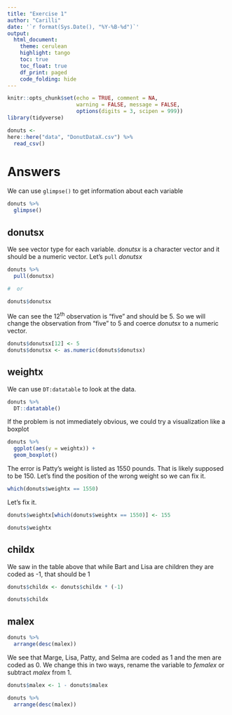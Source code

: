 ```yaml
---
title: "Exercise 1"
author: "Carilli"
date: '`r format(Sys.Date(), "%Y-%B-%d")`'
output: 
  html_document:
    theme: cerulean
    highlight: tango
    toc: true
    toc_float: true
    df_print: paged
    code_folding: hide
---
```


```r
knitr::opts_chunk$set(echo = TRUE, comment = NA, 
                      warning = FALSE, message = FALSE,
                      options(digits = 3, scipen = 999))
library(tidyverse)
```

```r
donuts <- 
here::here("data", "DonutDataX.csv") %>% 
  read_csv()
```
# Answers {.tabset .tabset-fade .tabset-pills}

We can use `glimpse()` to get information about each variable

```r
donuts %>% 
  glimpse()
```

## donutsx

We see vector type for each variable.  *donutsx* is a character vector and it should be a numeric vector. Let's `pull` *donutsx*

```r
donuts %>% 
  pull(donutsx) 

#  or

donuts$donutsx
```

We can see the 12^th^ observation is "five" and should be 5.  So we will change the observation from "five" to 5 and coerce *donutsx* to a numeric vector.

```r
donuts$donutsx[12] <- 5
donuts$donutsx <- as.numeric(donuts$donutsx)
```


## weightx

We can use `DT:datatable` to look at the data.

```r
donuts %>% 
  DT::datatable()
```


If the problem is not immediately obvious, we could try a visualization like a boxplot

```r
donuts %>% 
  ggplot(aes(y = weightx)) + 
  geom_boxplot()
```

The error is Patty's weight is listed as 1550 pounds.  That is likely supposed to be 150.  Let's find the position of the wrong weight so we can fix it.

```r
which(donuts$weightx == 1550)
```

Let's fix it.

```r
donuts$weightx[which(donuts$weightx == 1550)] <- 155

donuts$weightx
```

## childx

We saw in the table above that while Bart and Lisa are children they are coded as -1, that should be 1

```r
donuts$childx <- donuts$childx * (-1)

donuts$childx
```

## malex


```r
donuts %>% 
  arrange(desc(malex))
```

We see that Marge, Lisa, Patty, and Selma are coded as 1 and the men are coded as 0.  We change this in two ways, rename the variable to *femalex* or subtract *malex* from 1.

```r
donuts$malex <- 1 - donuts$malex

donuts %>% 
  arrange(desc(malex))
```



